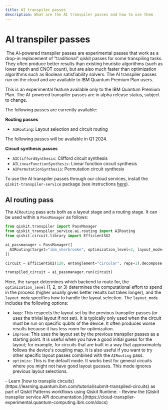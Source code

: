```yaml
---
title: AI transpiler passes
description: What are the AI transpiler passes and how to use them
---
```


# AI transpiler passes
​
The AI-powered transpiler passes are experimental passes that work as a drop-in replacement of "traditional" qiskit passes for some transpiling tasks. They often produce better results than existing heuristic algorithms (such as lower depth and CNOT count), but are also much faster than optimization algorithms such as Boolean satisfiability solvers. The AI transpiler passes run on the cloud and are available to IBM Quantum Premium Plan users.


<Admonition type="note">
    This is an experimental feature available only to the IBM Quantum Premium Plan.
    The AI-powered transpiler passes are in alpha release status, subject to change.
</Admonition>

The following passes are currently available:

**Routing passes**
 - `AIRouting`: Layout selection and circuit routing

The following passes will be available in Q1 2024.

**Circuit synthesis passes**
 - `AICliffordSynthesis`: Clifford circuit synthesis
 - `AILinearFunctionSynthesis`: Linear function circuit synthesis
 - `AIPermutationSynthesis`: Permutation circuit synthesis

To use the AI transpiler passes through our cloud services, install the `qiskit-transpiler-service` package (see instructions [here](qiskit-transpiler-service#install-transpiler-service)).

## AI routing pass

The `AIRouting` pass acts both as a layout stage and a routing stage. It can be used within a `PassManager` as follows:

```python
from qiskit.transpiler import PassManager
from qiskit_transpiler_service.ai.routing import AIRouting
from qiskit.circuit.library import EfficientSU2

ai_passmanager = PassManager([
  AIRouting(target="ibm_sherbrooke", optimization_level=2, layout_mode="optimize")
])

circuit = EfficientSU2(120, entanglement="circular", reps=1).decompose()

transpiled_circuit = ai_passmanager.run(circuit)
```

Here, the `target` determines which backend to route for, the `optimization_level` (1, 2, or 3) determines the computational effort to spend in the process (higher usually gives better results but takes longer), and the `layout_mode` specifies how to handle the layout selection.
The `layout_mode` includes the following options:
- `keep`: This respects the layout set by the previous transpiler passes (or uses the trivial layout if not set). It is typically only used when the circuit must be run on specific qubits of the device. It often produces worse results because it has less room for optimization.
- `improve`: This uses the layout set by the previous transpiler passes as a starting point. It is useful when you have a good initial guess for the layout; for example, for circuits that are built in a way that approximately follows the device's coupling map. It is also useful if you want to try other specific layout passes combined with the `AIRouting` pass.
- `optimize`: This is the default mode. It works best for general circuits where you might not have good layout guesses. This mode ignores previous layout selections.

<Admonition type="tip" title="Recommendations">
    - Learn [how to transpile circuits](https://learning.quantum.ibm.com/tutorial/submit-transpiled-circuits) as part of Qiskit Patterns workflows using Qiskit Runtime.
    - Review the [Qiskit transpiler service API documentation.](https://cloud-transpiler-experimental.quantum-computing.ibm.com/docs)
</Admonition>

